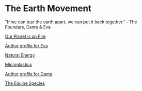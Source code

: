# The Earth Movement

"If we can tear the earth apart, we can put it back together."
                      - The Founders, Dante & Eva

[Our Planet is on Fire](/planet-on-fire)

[Author profile for Eva](/eva)

[Natural Energy](/natural-energy)

[Microplastics](/microplastics)

[Author profile for Dante](/Dante)

[The Equine Species](/the-equine-species)


